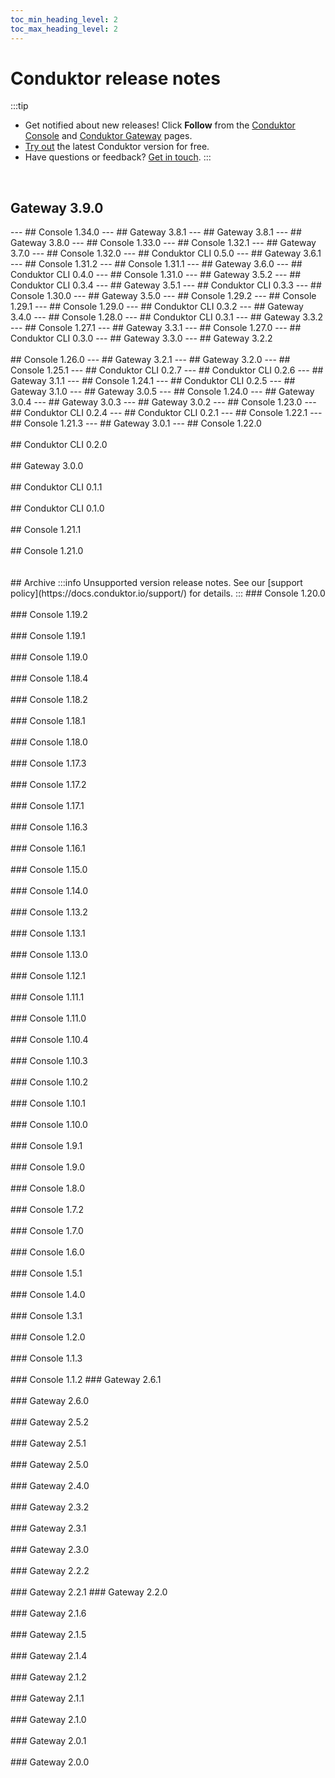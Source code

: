 ```yaml
---
toc_min_heading_level: 2
toc_max_heading_level: 2
---
```




# Conduktor release notes

:::tip
- Get notified about new releases! Click **Follow** from the [Conduktor Console](https://support.conduktor.io/hc/en-gb/sections/16400553827473-Conduktor-Console) and [Conduktor Gateway](https://support.conduktor.io/hc/en-gb/sections/16400521075217-Conduktor-Gateway) pages.
- [Try out](https://www.conduktor.io/get-started/) the latest Conduktor version for free.
- Have questions or feedback? [Get in touch](https://support.conduktor.io/hc/en-gb/requests/new).
:::

<br />

## Gateway 3.9.0
<Gateway390 />
---
## Console 1.34.0
<Console1340 />
---
## Gateway 3.8.1
<Gateway381 />
---
## Gateway 3.8.1
<Gateway381 />
---
## Gateway 3.8.0
<Gateway380 />
---
## Console 1.33.0
<Console1330 />
---
## Console 1.32.1
<Console1321 />
---
## Gateway 3.7.0
<Gateway370 />
---
## Console 1.32.0
<Console1320 />
---
## Conduktor CLI 0.5.0
<Cli050 />
---
## Gateway 3.6.1
<Gateway361 />
---
## Console 1.31.2
<Console1312 />
---
## Console 1.31.1
<Console1311 />
---
## Gateway 3.6.0
<Gateway360 />
---
## Conduktor CLI 0.4.0
<Cli040 />
---
## Console 1.31.0
<Console1310 />
---
## Gateway 3.5.2
<Gateway352 />
---
## Conduktor CLI 0.3.4
<Cli034 />
---
## Gateway 3.5.1
<Gateway351 />
---
## Conduktor CLI 0.3.3
<Cli033 />
---
## Console 1.30.0
<Console1300 />
---
## Gateway 3.5.0
<Gateway350 />
---
## Console 1.29.2
<Console1292 />
---
## Console 1.29.1
<Console1291 />
---
## Console 1.29.0
<Console1290 />
---
## Conduktor CLI 0.3.2
<Cli032 />
---
## Gateway 3.4.0
<Gateway340 />
---
## Console 1.28.0
<Console1280 />
---
## Conduktor CLI 0.3.1
<Cli031 />
---
## Gateway 3.3.2
<Gateway332 />
---
## Console 1.27.1
<Console1271 />
---
## Gateway 3.3.1
<Gateway331 />
---
## Console 1.27.0
<Console1270 />
---
## Conduktor CLI 0.3.0
<Cli030 />
---
## Gateway 3.3.0
<Gateway330 />
---
## Gateway 3.2.2
<Gateway322 />
<br />
<br />
## Console 1.26.0
<Console1260 />
---
## Gateway 3.2.1
<Gateway321 />
---
## Gateway 3.2.0
<Gateway320 />
---
## Console 1.25.1
<Console1251 />
---
## Conduktor CLI 0.2.7
<Cli027 />
---
## Conduktor CLI 0.2.6
<Cli026 />
---
## Gateway 3.1.1
<Gateway311 />
---
## Console 1.24.1
<Console1241 />
---
## Conduktor CLI 0.2.5
<Cli025 />
---
## Gateway 3.1.0
<Gateway310 />
---
## Gateway 3.0.5
<Gateway305 />
---
## Console 1.24.0
<Console1240 />
---
## Gateway 3.0.4
<Gateway304 />
---
## Gateway 3.0.3
<Gateway303 />
---
## Gateway 3.0.2
<Gateway302 />
---
## Console 1.23.0
<Console1230 />
---
## Conduktor CLI 0.2.4
<Cli024 />
---
## Conduktor CLI 0.2.1
<Cli021 />
---
## Console 1.22.1
<Console1221 />
---
## Console 1.21.3
<Console1213 />
---
## Gateway 3.0.1
<Gateway301 />
---
## Console 1.22.0
<Console1220 />
<br />
<br />
## Conduktor CLI 0.2.0
<Cli020 />
<br />
<br />
## Gateway 3.0.0
<Gateway300 />
<br />
<br />
## Conduktor CLI 0.1.1
<Cli011 />
<br />
<br />
## Conduktor CLI 0.1.0
<Cli010 />
<br />
<br />
## Console 1.21.1
<Console1211 />
<br />
<br />
## Console 1.21.0
<Console1210 />
<br />
<br />
<br />
## Archive
:::info
Unsupported version release notes. See our [support policy](https://docs.conduktor.io/support/) for details.
:::


<Tabs>
  <TabItem value="Console" label="Unsupported Console versions" default>
    ### Console 1.20.0
    <Console1200 />
    <br />
    <br />
    ### Console 1.19.2
    <Console1192 />
    <br />
    <br />
    ### Console 1.19.1
    <Console1191 />
    <br />
    <br />
    ### Console 1.19.0
    <Console1190 />
    <br />
    <br />
    ### Console 1.18.4
    <Console1184 />
    <br />
    <br />
    ### Console 1.18.2
    <Console1182 />
    <br />
    <br />
    ### Console 1.18.1
    <Console1181 />
    <br />
    <br />
    ### Console 1.18.0
    <Console1180 />
    <br />
    <br />
    ### Console 1.17.3
    <Console1173 />
    <br />
    <br />
    ### Console 1.17.2
    <Console1172 />
    <br />
    <br />
    ### Console 1.17.1
    <Version1171 />
    <br />
    <br />
    ### Console 1.16.3
    <Version1163 />
    <br />
    <br />
    ### Console 1.16.1
    <Version1161 />
    <br />
    <br />
    ### Console 1.15.0
    <Version1150 />
    <br />
    <br />
    ### Console 1.14.0
    <Version1140 />
    <br />
    <br />
    ### Console 1.13.2
    <Version1132 />
    <br />
    <br />
    ### Console 1.13.1
    <Version1131 />
    <br />
    <br />
    ### Console 1.13.0
    <Version1130 />
    <br />
    <br />
    ### Console 1.12.1
    <Version1121 />
    <br />
    <br />
    ### Console 1.11.1
    <Version1111 />
    <br />
    <br />
    ### Console 1.11.0
    <Version1110 />
    <br />
    <br />
    ### Console 1.10.4
    <Version1104 />
    <br />
    <br />
    ### Console 1.10.3
    <Version1103 />
    <br />
    <br />
    ### Console 1.10.2
    <Version1102 />
    <br />
    <br />
    ### Console 1.10.1
    <Version1101 />
    <br />
    <br />
    ### Console 1.10.0
    <Version1100 />
    <br />
    <br />
    ### Console 1.9.1
    <Version191 />
    <br />
    <br />
    ### Console 1.9.0
    <Version190 />
    <br />
    <br />
    ### Console 1.8.0
    <Version180 />
    <br />
    <br />
    ### Console 1.7.2
    <Version172 />
    <br />
    <br />
    ### Console 1.7.0
    <Version170 />
    <br />
    <br />
    ### Console 1.6.0
    <Version160 />
    <br />
    <br />
    ### Console 1.5.1
    <Version151 />
    <br />
    <br />
    ### Console 1.4.0
    <Version140 />
    <br />
    <br />
    ### Console 1.3.1
    <Version131 />
    <br />
    <br />
    ### Console 1.2.0
    <Version120 />
    <br />
    <br />
    ### Console 1.1.3
    <Version113 />
    <br />
    <br />
    ### Console 1.1.2
    <Version112 />
  </TabItem>
  <TabItem value="Gateway" label="Unsupported Gateway versions">
    ### Gateway 2.6.1
    <Gateway261 />
    <br />
    <br />
    ### Gateway 2.6.0
    <Gateway260 />
    <br />
    <br />
    ### Gateway 2.5.2
    <Gateway252 />
    <br />
    <br />
    ### Gateway 2.5.1
    <Gateway251 />
    <br />
    <br />
    ### Gateway 2.5.0
    <Gateway250 />
    <br />
    <br />
    ### Gateway 2.4.0
    <Gateway240 />
    <br />
    <br />
    ### Gateway 2.3.2
    <Gateway232 />
    <br />
    <br />
    ### Gateway 2.3.1
    <Gateway231 />
    <br />
    <br />
    ### Gateway 2.3.0
    <Gateway230 />
    <br />
    <br />
    ### Gateway 2.2.2
    <Gateway222 />
    <br />
    <br />
    ### Gateway 2.2.1
    <Gateway221 />
    ### Gateway 2.2.0
    <Gateway220 />
    <br />
    <br />
    ### Gateway 2.1.6
    <Gateway216 />
    <br />
    <br />
    ### Gateway 2.1.5
    <Gateway215 />
    <br />
    <br />
    ### Gateway 2.1.4
    <Gateway214 />
    <br />
    <br />
    ### Gateway 2.1.2
    <Gateway212 />
    <br />
    <br />
    ### Gateway 2.1.1
    <Gateway211 />
    <br />
    <br />
    ### Gateway 2.1.0
    <Gateway210 />
    <br />
    <br />
    ### Gateway 2.0.1
    <Gateway201 />
    <br />
    <br />
    ### Gateway 2.0.0
    <Gateway200 />
  </TabItem>
</Tabs>
